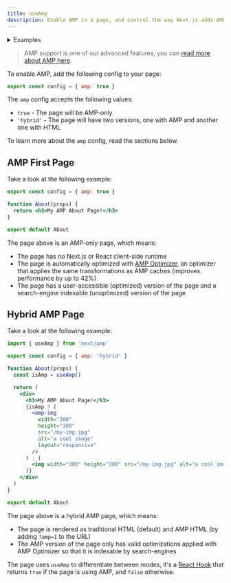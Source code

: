 ```yaml
---
title: useAmp
description: Enable AMP in a page, and control the way Next.js adds AMP to the page with the AMP config.
---
```


<details>
  <summary>
    Examples
  </summary>

- [AMP](https://github.com/vercel/next.js/tree/canary/examples/amp)

</details>

> AMP support is one of our advanced features, you can [read more about AMP here](/docs/pages/building-your-application/configuring/amp).

To enable AMP, add the following config to your page:

```jsx filename="pages/index.js"
export const config = { amp: true }
```

The `amp` config accepts the following values:

- `true` - The page will be AMP-only
- `'hybrid'` - The page will have two versions, one with AMP and another one with HTML

To learn more about the `amp` config, read the sections below.

## AMP First Page

Take a look at the following example:

```jsx filename="pages/about.js"
export const config = { amp: true }

function About(props) {
  return <h3>My AMP About Page!</h3>
}

export default About
```

The page above is an AMP-only page, which means:

- The page has no Next.js or React client-side runtime
- The page is automatically optimized with [AMP Optimizer](https://github.com/ampproject/amp-toolbox/tree/master/packages/optimizer), an optimizer that applies the same transformations as AMP caches (improves performance by up to 42%)
- The page has a user-accessible (optimized) version of the page and a search-engine indexable (unoptimized) version of the page

## Hybrid AMP Page

Take a look at the following example:

```jsx filename="pages/about.js"
import { useAmp } from 'next/amp'

export const config = { amp: 'hybrid' }

function About(props) {
  const isAmp = useAmp()

  return (
    <div>
      <h3>My AMP About Page!</h3>
      {isAmp ? (
        <amp-img
          width="300"
          height="300"
          src="/my-img.jpg"
          alt="a cool image"
          layout="responsive"
        />
      ) : (
        <img width="300" height="300" src="/my-img.jpg" alt="a cool image" />
      )}
    </div>
  )
}

export default About
```

The page above is a hybrid AMP page, which means:

- The page is rendered as traditional HTML (default) and AMP HTML (by adding `?amp=1` to the URL)
- The AMP version of the page only has valid optimizations applied with AMP Optimizer so that it is indexable by search-engines

The page uses `useAmp` to differentiate between modes, it's a [React Hook](https://react.dev/reference/react) that returns `true` if the page is using AMP, and `false` otherwise.
